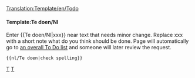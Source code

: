 <noinclude>[[Translation:Template/en/Todo]]</noinclude><noinclude></noinclude>{{en/Ambox| type  = notice
| image = Klipper.png
| text  = <strong>Te doen</strong><br />{{{1|Whoever added this template didn't specify what was to be done, so it should be removed or updated with the correct action.}}}
}}<includeonly>{{{2|[[Category:nl/Te doen]]}}}</includeonly><noinclude>

====Template:Te doen/Nl====
Enter <nowiki>{{</nowiki>Te doen/Nl<nowiki>|xxx}}</nowiki> near text that needs minor change. Replace xxx with a short note what do you think should be done. Page will automatically go to [[:Category:nl/Te doen|an overall To Do list]] and someone will later review the request.
<pre>{{nl/Te doen|check spelling}}</pre>

[[Category:nl/Sjablonen|T]][[Category:nl/Berichtenbox|T]]</noinclude>